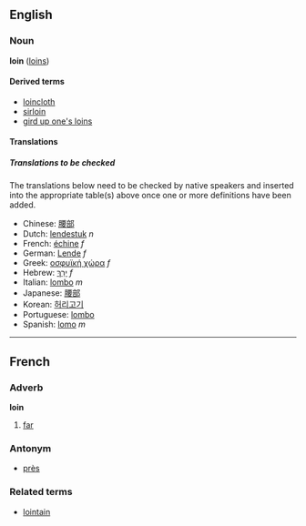==English==
===Noun===
'''loin''' ([[loins]])

<!--definition needed-->

====Derived terms====
*[[loincloth]]
*[[sirloin]]
*[[gird up one's loins]]

====Translations====

<!--copy definition(s) here-->

=====Translations to be checked=====
<!--Remove this section once all of the translations below have been moved into the tables above.-->

The translations below need to be checked by native speakers and inserted into the appropriate table(s) above once one or more definitions have been added.

*Chinese: [[腰部]]
*Dutch: [[lendestuk]] ''n''
*French: [[échine]] ''f''
*German: [[Lende]] ''f''
*Greek: [[οσφυϊκή χώρα]] ''f''
*Hebrew: [[ירך|יָרֵךְ]] ''f''
*Italian: [[lombo]] ''m''
*Japanese: [[腰部]]
*Korean: [[허리고기]]
*Portuguese: [[lombo]]
*Spanish: [[lomo]] ''m''
----

==French==
===Adverb===
'''loin'''

# [[far]]

===Antonym===
*[[près]]

===Related terms===
*[[lointain]]